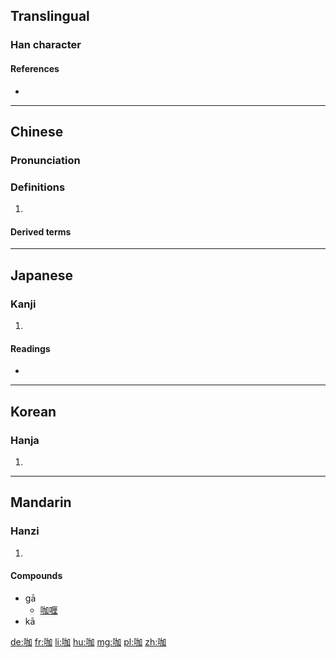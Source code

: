 ==Translingual==

===Han character===
{{Han char|rn=30|rad=口|as=05|sn=8|four=6600<sub>0</sub>|canj=口大尸口 (RKSR)|ids=⿰[[口]][[加]]}}

====References====
* {{Han ref|kx=0185.211|dkj=03523|hdz=10610.060|uh=5496|ud=21654|bh=A940|bd=43328}}

----

==Chinese==
{{zh-forms}}

===Pronunciation===
{{zh-pron
|m=kā
|c=kaa1,gaa3
|h=pfs=kâ
|md=
|mn=ka
|w=1ka
|mc=y
|oc=y
|cat=n
}}

===Definitions===
{{zh-hanzi}}

# {{only used in|咖啡|lang=zh}}

====Derived terms====
{{der5
| {{zh-l|咖啡}}
| {{zh-l|咖啡鹼}}
| {{zh-l|咖啡色}}
| {{zh-l|咖啡廳}}
| {{zh-l|咖啡因}}
}}

----

==Japanese==

===Kanji===
{{ja-kanji|grade=|rs=口05}}

# {{defn|lang=ja|sort=口05}}

====Readings====
* {{ja-readings|on=[[か]] (ka)|kun=}}

----

==Korean==

===Hanja===
{{ko-hanja|hangeul=가|rv=ga|mr=ka}}

# {{defn|lang=ko|sort=口05}}

----

==Mandarin==

===Hanzi===
{{cmn-hanzi|pin=[[gā]] ([[ga1]]), [[kā]] ([[ka1]])|wg=k'a<sup>1</sup>}}

# {{defn|lang=cmn|sort=口05}}

====Compounds====
* gā
** [[咖喱]]
* kā
{{zh-der|{{der-top}}
** [[咖啡]]
** [[咖啡碱]]
** [[咖啡色]]
** [[咖啡厅]]
** [[咖啡因]]
{{der-bottom}}}}

[[de:咖]]
[[fr:咖]]
[[li:咖]]
[[hu:咖]]
[[mg:咖]]
[[pl:咖]]
[[zh:咖]]